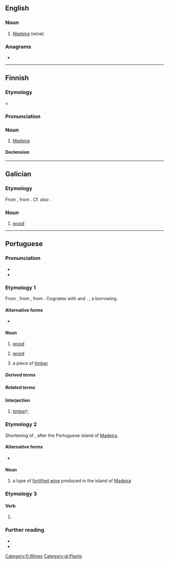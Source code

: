 {{also|Madeira}}
==English==

===Noun===
{{en-noun|~}}

# [[Madeira]] (wine)

===Anagrams===
* {{anagrams|en|a=aadeimr|Demaria|Maredia}}

----

==Finnish==

===Etymology===
< {{m|fi|Madeira}}

===Pronunciation===
{{fi-p}}

===Noun===
{{fi-noun}}

# [[Madeira]] {{gloss|fortified wine produced on Madeira}}
#: {{syn|fi|madeiraviini}}

====Declension====
{{fi-decl-katiska|madeir|a}}

[[Category:fi:Wines]]

----

==Galician==

===Etymology===
From {{inh|gl|roa-opt|madeira}}, from {{inh|gl|la|materia}}. Cf. also {{m|gl|materia}}.

===Noun===
{{gl-noun|f}}

# [[wood]]

[[Category:gl:Plants]]

----

==Portuguese==

===Pronunciation===
{{pt-IPA}}
* {{homophones|pt|Madeira}}
* {{hyphenation|pt|ma|dei|ra}}

===Etymology 1===
From {{inh|pt|roa-opt|madeira}}, from {{inh|pt|la|māteria}}, from {{der|pt|ine-pro|*méh₂tēr|t=mother}}. Cognates with {{cog|gl|madeira}} and {{cog|es|madera}}. {{doublet|pt|matéria}}, a borrowing.

====Alternative forms====
* {{alt|pt|madeyra||obsolete}}

====Noun====
{{pt-noun|f}}

# {{lb|pt|uncountable}} [[wood]] {{gloss|substance making up the central part of the trunk and branches of a tree}}
#: {{syn|pt|lenha|lenho|pau}}
# [[wood]] {{gloss|the wood of a particular species of tree}}
#: {{syn|pt|pau}}
# a piece of [[timber]]
#: {{syn|pt|pau}}

=====Derived terms=====
{{col3|pt
|bater na madeira
|Madeira
|madeira-da-china
|madeira-de-cheiro
|madeira de lei
}}

=====Related terms=====
{{col4|pt
|madeirame
|madeiramento
|madeirar
|madeireira
|madeireiro
|madeirite
|madeiro
}}

====Interjection====
{{pt-interj|!}}

# [[timber]]!; {{non-gloss definition|used by [[lumberjack]]s to [[warn]] others when a [[tree]] is [[fall]]ing down}}

===Etymology 2===
Shortening of {{m|pt|vinho da Madeira|lit=wine of Madeira}}, after the Portuguese island of [[Madeira]].

====Alternative forms====
* {{alt|pt|Madeira}}

====Noun====
{{pt-noun|m|-}}

# a type of [[fortified wine]] produced in the island of [[Madeira]]
#: {{syn|pt|vinho da Madeira|vinho Madeira}}

===Etymology 3===
{{nonlemma}}

====Verb====
{{head|pt|verb form}}

# {{pt-verb form of|madeirar}}

===Further reading===
* {{pedia|lang=pt}}
* {{pedia|vinho da Madeira|lang=pt}}

{{cln|pt|terms derived from toponyms}}
{{C|pt|Wines|Woods}}